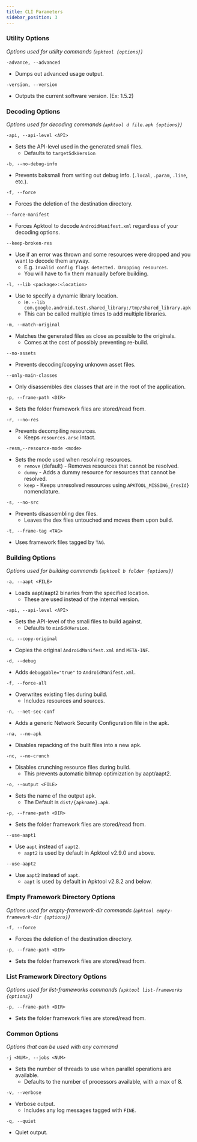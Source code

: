 ```yaml
---
title: CLI Parameters
sidebar_position: 3
---
```


### Utility Options

_Options used for utility commands (`apktool {options}`)_

```
-advance, --advanced
```

- Dumps out advanced usage output.

```
-version, --version
```

- Outputs the current software version. (Ex: 1.5.2)

### Decoding Options

_Options used for decoding commands (`apktool d file.apk {options}`)_

```
-api, --api-level <API>
```

- Sets the API-level used in the generated smali files.
  - Defaults to `targetSdkVersion`

```
-b, --no-debug-info
```

- Prevents baksmali from writing out debug info. (`.local`, `.param`, `.line`, etc.).

```
-f, --force
```

- Forces the deletion of the destination directory.

```
--force-manifest
```

- Forces Apktool to decode `AndroidManifest.xml` regardless of your decoding options.

```
--keep-broken-res
```

- Use if an error was thrown and some resources were dropped and you want to decode them anyway.
  - E.g. `Invalid config flags detected. Dropping resources`.
  - You will have to fix them manually before building.

```
-l, --lib <package>:<location>
```

- Use to specify a dynamic library location.
  - ie. `--lib com.google.android.test.shared_library:/tmp/shared_library.apk`
  - This can be called multiple times to add multiple libraries.

```
-m, --match-original
```

- Matches the generated files as close as possible to the originals.
  - Comes at the cost of possibly preventing re-build.

```
--no-assets
```

- Prevents decoding/copying unknown asset files.

```
--only-main-classes
```

- Only disassembles dex classes that are in the root of the application.

```
-p, --frame-path <DIR>
```

- Sets the folder framework files are stored/read from.

```
-r, --no-res
```

- Prevents decompiling resources.
  - Keeps `resources.arsc` intact.

```
-resm,--resource-mode <mode>
```

- Sets the mode used when resolving resources.
  - `remove` (default) - Removes resources that cannot be resolved.
  - `dummy` - Adds a dummy resource for resources that cannot be resolved.
  - `keep` - Keeps unresolved resources using `APKTOOL_MISSING_{resId}` nomenclature.

```
-s, --no-src
```

- Prevents disassembling dex files.
  - Leaves the dex files untouched and moves them upon build.

```
-t, --frame-tag <TAG>
```

- Uses framework files tagged by `TAG`.

### Building Options

_Options used for building commands (`apktool b folder {options}`)_

```
-a, --aapt <FILE>
```

- Loads aapt/aapt2 binaries from the specified location.
  - These are used instead of the internal version.

```
-api, --api-level <API>
```

- Sets the API-level of the smali files to build against.
  - Defaults to `minSdkVersion`.

```
-c, --copy-original
```

- Copies the original `AndroidManifest.xml` and `META-INF`.

```
-d, --debug
```

- Adds `debuggable="true"` to `AndroidManifest.xml`.

```
-f, --force-all
```

- Overwrites existing files during build.
  - Includes resources and sources.

```
-n, --net-sec-conf
```

- Adds a generic Network Security Configuration file in the apk.

```
-na, --no-apk
```

- Disables repacking of the built files into a new apk.

```
-nc, --no-crunch
```

- Disables crunching resource files during build.
  - This prevents automatic bitmap optimization by aapt/aapt2.

```
-o, --output <FILE>
```

- Sets the name of the output apk.
  - The Default is `dist/{apkname}.apk`.

```
-p, --frame-path <DIR>
```

- Sets the folder framework files are stored/read from.

```
--use-aapt1
```

- Use `aapt` instead of `aapt2`.
  - `aapt2` is used by default in Apktool v2.9.0 and above.

```
--use-aapt2
```

- Use `aapt2` instead of `aapt`.
  - `aapt` is used by default in Apktool v2.8.2 and below.

### Empty Framework Directory Options

_Options used for empty-framework-dir commands (`apktool empty-framework-dir {options}`)_

```
-f, --force
```

- Forces the deletion of the destination directory.

```
-p, --frame-path <DIR>
```

- Sets the folder framework files are stored/read from.

### List Framework Directory Options

_Options used for list-frameworks commands (`apktool list-frameworks {options}`)_

```
-p, --frame-path <DIR>
```

- Sets the folder framework files are stored/read from.

### Common Options

_Options that can be used with any command_

```
-j <NUM>, --jobs <NUM>
```

- Sets the number of threads to use when parallel operations are available.
  - Defaults to the number of processors available, with a max of 8.

```
-v, --verbose
```

- Verbose output.
  - Includes any log messages tagged with `FINE`.

```
-q, --quiet
```

- Quiet output.
